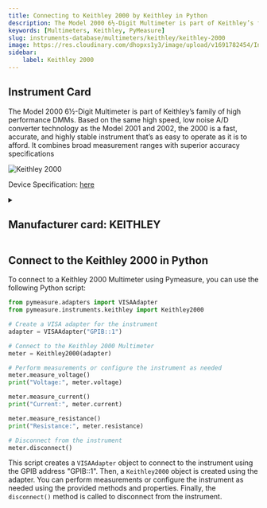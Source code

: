 ```yaml
---
title: Connecting to Keithley 2000 by Keithley in Python
description: The Model 2000 6½-Digit Multimeter is part of Keithley’s family of high performance DMMs. Based on the same high speed, low noise A/D converter technology as the Model 2001 and 2002, the 2000 is a fast, accurate, and highly stable instrument that’s as easy to operate as it is to afford. It combines broad measurement ranges with superior accuracy specifications
keywords: [Multimeters, Keithley, PyMeasure] 
slug: instruments-database/multimeters/keithley/keithley-2000 
image: https://res.cloudinary.com/dhopxs1y3/image/upload/v1691782454/Instruments/Multimeters/Keithley-2000/Keithley-2000.webp
sidebar:
    label: Keithley 2000 
---
```



## Instrument Card

The Model 2000 6½-Digit Multimeter is part of Keithley’s family of high performance DMMs. Based on the same high speed, low noise A/D converter
technology as the Model 2001 and 2002, the 2000 is a fast, accurate,
and highly stable instrument that’s as easy to operate as it is to afford. It
combines broad measurement ranges with superior accuracy specifications

![Keithley 2000](https://res.cloudinary.com/dhopxs1y3/image/upload/v1691782454/Instruments/Multimeters/Keithley-2000/Keithley-2000.webp)

Device Specification: [here](https://download.tek.com/datasheet/2000-DMM-Data-Sheet-1KW612970.pdf)

<details style={{ marginTop: "15px"}}>
<summary><h2 style={{display:'inline'}}>Manufacturer card: KEITHLEY</h2></summary>

![KEITHLEY](https://res.cloudinary.com/dhopxs1y3/image/upload/v1692806202/Instruments/Vendor%20Logos/Keithley.png)

Keithley Instruments is a measurement and instrument company headquartered in Solon, Ohio, that develops, manufactures, markets, and sells data acquisition products, as well as complete systems for high-volume production and assembly testing.

- Headquarters: Cleveland, Ohio, United States
- Yearly Revenue (millions, USD): 110.6
- Vendor Website: [here](https://www.tek.com/en)

</details>


<FeaturedInstrumentVideo category="MULTIMETERS" />

## Connect to the Keithley 2000 in Python





<Tabs>

<SectionsCard category="MULTIMETERS" manufacturer="Keithley"></SectionsCard>

<TabItem value="PyMeasure" label="PyMeasure">

To connect to a Keithley 2000 Multimeter using Pymeasure, you can use the following Python script:

```python
from pymeasure.adapters import VISAAdapter
from pymeasure.instruments.keithley import Keithley2000

# Create a VISA adapter for the instrument
adapter = VISAAdapter("GPIB::1")

# Connect to the Keithley 2000 Multimeter
meter = Keithley2000(adapter)

# Perform measurements or configure the instrument as needed
meter.measure_voltage()
print("Voltage:", meter.voltage)

meter.measure_current()
print("Current:", meter.current)

meter.measure_resistance()
print("Resistance:", meter.resistance)

# Disconnect from the instrument
meter.disconnect()
```

This script creates a `VISAAdapter` object to connect to the instrument using the GPIB address "GPIB::1". Then, a `Keithley2000` object is created using the adapter. You can perform measurements or configure the instrument as needed using the provided methods and properties. Finally, the `disconnect()` method is called to disconnect from the instrument.

</TabItem>
</Tabs>